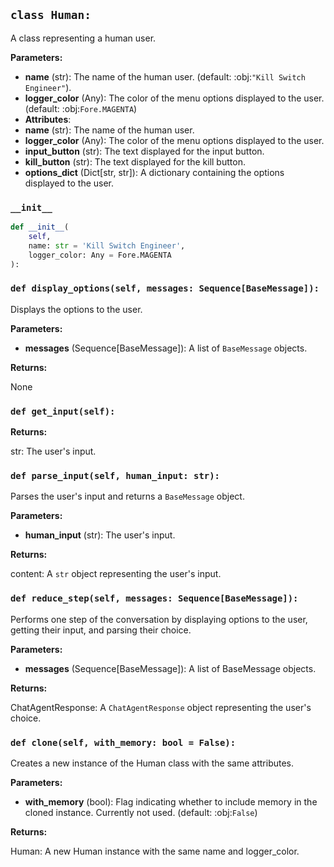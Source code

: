 <a id="camel.human"></a>

<a id="camel.human.Human"></a>

## `class Human:`

A class representing a human user.

**Parameters:**

- **name** (str): The name of the human user. (default: :obj:`"Kill Switch Engineer"`).
- **logger_color** (Any): The color of the menu options displayed to the user. (default: :obj:`Fore.MAGENTA`)
- **Attributes**: 
- **name** (str): The name of the human user.
- **logger_color** (Any): The color of the menu options displayed to the user.
- **input_button** (str): The text displayed for the input button.
- **kill_button** (str): The text displayed for the kill button.
- **options_dict** (Dict[str, str]): A dictionary containing the options displayed to the user.

<a id="camel.human.Human.__init__"></a>

### `__init__`

```python
def __init__(
    self,
    name: str = 'Kill Switch Engineer',
    logger_color: Any = Fore.MAGENTA
):
```

<a id="camel.human.Human.display_options"></a>

### `def display_options(self, messages: Sequence[BaseMessage]):`

Displays the options to the user.

**Parameters:**

- **messages** (Sequence[BaseMessage]): A list of `BaseMessage` objects.

**Returns:**

  None

<a id="camel.human.Human.get_input"></a>

### `def get_input(self):`

**Returns:**

  str: The user's input.

<a id="camel.human.Human.parse_input"></a>

### `def parse_input(self, human_input: str):`

Parses the user's input and returns a `BaseMessage` object.

**Parameters:**

- **human_input** (str): The user's input.

**Returns:**

  content: A `str` object representing the user's input.

<a id="camel.human.Human.reduce_step"></a>

### `def reduce_step(self, messages: Sequence[BaseMessage]):`

Performs one step of the conversation by displaying options to the
user, getting their input, and parsing their choice.

**Parameters:**

- **messages** (Sequence[BaseMessage]): A list of BaseMessage objects.

**Returns:**

  ChatAgentResponse: A `ChatAgentResponse` object representing the
user's choice.

<a id="camel.human.Human.clone"></a>

### `def clone(self, with_memory: bool = False):`

Creates a new instance of the Human class with the same
attributes.

**Parameters:**

- **with_memory** (bool): Flag indicating whether to include memory in the cloned instance. Currently not used. (default: :obj:`False`)

**Returns:**

  Human: A new Human instance with the same name and logger_color.
